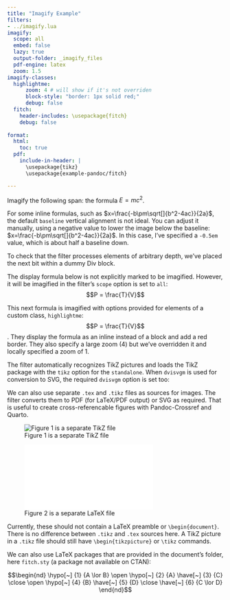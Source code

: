 ```yaml
---
title: "Imagify Example"
filters:
- ../imagify.lua
imagify:
  scope: all
  embed: false
  lazy: true
  output-folder: _imagify_files
  pdf-engine: latex
  zoom: 1.5
imagify-classes: 
  highlightme:
      zoom: 4 # will show if it's not overriden
      block-style: "border: 1px solid red;"
      debug: false
  fitch:
    header-includes: \usepackage{fitch}
    debug: false
    
format:
  html: 
    toc: true
  pdf: 
    include-in-header: |
      \usepackage{tikz}
      \usepackage{example-pandoc/fitch}

---
```


Imagify the following span: [the formula $E = mc^2$]{.imagify}. 


::: imagify

For some inline formulas, such as
$x=\frac{-b\pm\sqrt[]{b^2-4ac}}{2a}$, the default `baseline` vertical
alignment is not ideal. You can adjust it manually, using a negative
value to lower the image below the baseline:
 [$x=\frac{-b\pm\sqrt[]{b^2-4ac}}{2a}$]{.imagify
 vertical-align="-.5em"}. In this case, I've specified a `-0.5em`
 value, which is about half a baseline down. 

:::

To check that the filter processes elements of arbitrary depth, we've 
placed the next bit within a dummy Div block. 

:::: arbitraryDiv

The display formula below is not explicitly marked to be imagified. 
However, it will be imagified in the filter's `scope` option is set
to `all`:
$$P = \frac{T}{V}$$

::: {.highlightme zoom='1'}

This next formula is imagified with options provided for elements
of a custom class, `highlightme`: 
$$P = \frac{T}{V}$$.
They display the formula as an inline instead of a block and
add a red border. They also specify a large zoom (4) but we've
overridden it and locally specified a zoom of 1.

:::

The filter automatically recognizes TikZ pictures and loads the TikZ
package with the `tikz` option for the `standalone`. When `dvisvgm` is
used for conversion to SVG, the required `dvisvgm` option is set too:

\usetikzlibrary{intersections}
\begin{tikzpicture}[scale=3,line cap=round,
% Styles
axes/.style=,
important line/.style={very thick}]

% Colors
  \colorlet{anglecolor}{green!50!black}
  \colorlet{sincolor}{red}
  \colorlet{tancolor}{orange!80!black}
  \colorlet{coscolor}{blue}

% The graphic
\draw[help lines,step=0.5cm] (-1.4,-1.4) grid (1.4,1.4);
\draw (0,0) circle [radius=1cm];
\begin{scope}[axes]
  \draw[->] (-1.5,0) -- (1.5,0) node[right] {$x$} coordinate(x axis);
  \draw[->] (0,-1.5) -- (0,1.5) node[above] {$y$} coordinate(y axis);
  \foreach \x/\xtext in {-1, -.5/-\frac{1}{2}, 1}
    \draw[xshift=\x cm] (0pt,1pt) -- (0pt,-1pt) node[below,fill=white] {$\xtext$};
  \foreach \y/\ytext in {-1, -.5/-\frac{1}{2}, .5/\frac{1}{2}, 1}
    \draw[yshift=\y cm] (1pt,0pt) -- (-1pt,0pt) node[left,fill=white] {$\ytext$};
\end{scope}

\filldraw[fill=green!20,draw=anglecolor] (0,0) -- (3mm,0pt) arc [start angle=0, end angle=30, radius=3mm];
\draw (15:2mm) node[anglecolor] {$\alpha$};
\draw[important line,sincolor] (30:1cm) -- node[left=1pt,fill=white] {$\sin \alpha$} (30:1cm |- x axis); \draw[important line,coscolor] (30:1cm |- x axis) -- node[below=2pt,fill=white] {$\cos \alpha$} (0,0);

\path [name path=upward line] (1,0) -- (1,1);
\path [name path=sloped line] (0,0) -- (30:1.5cm);

\draw [name intersections={of=upward line and sloped line, by=t}] [very thick,orange] (1,0) -- node [right=1pt,fill=white] {$\displaystyle \tan \alpha \color{black}=\frac{{\color{red}\sin \alpha}}{\color{blue}\cos \alpha}$} (t);
\draw (0,0) -- (t);
\end{tikzpicture}

::::

We can also use separate `.tex` and `.tikz` files as sources for images. The 
filter converts them to PDF (for LaTeX/PDF output) or SVG as required. 
That is useful to create cross-referencable figures 
with Pandoc-Crossref and Quarto.  

![Figure 1 is a separate TikZ file](figure1.tikz)

![Figure 2 is a separate LaTeX file](figure2.tex)

Currently, these should not contain a LaTeX preamble or `\begin{document}`.
There is no difference between `.tikz` and `.tex` sources here. A TikZ 
picture in a `.tikz` file should still have `\begin{tikzpicture}` or `\tikz` commands.

::: {.fitch}

We can also use LaTeX packages that are provided in the document's folder, 
here `fitch.sty` (a package not available on CTAN):

$$\begin{nd}
  \hypo[~] {1} {A \lor B}
  \open
  \hypo[~] {2} {A}
  \have[~] {3} {C} 
  \close
  \open
  \hypo[~] {4} {B}
  \have[~] {5} {D}
  \close
  \have[~] {6} {C \lor D}
\end{nd}$$

:::
